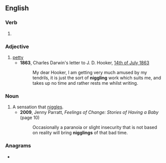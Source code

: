 ==English==

===Verb===
{{head|en|verb form}}

# {{present participle of|en|niggle|nocat=1}}

===Adjective===
{{head|en|adjective}}

# [[petty]]
#* '''1863''', Charles Darwin's letter to J. D. Hooker, [http://www.darwinproject.ac.uk/entry-4241 14th of July 1863]
#*: My dear Hooker, I am getting very much amused by my tendrils, it is just the sort of '''niggling''' work which suits me, and takes up no time and rather rests me whilst writing.

===Noun===
{{en-noun}}

# A sensation that [[niggle]]s.
#* '''2009''', Jenny Parratt, ''Feelings of Change: Stories of Having a Baby'' (page 10)
#*: Occasionally a paranoia or slight insecurity that is not based on reality will bring '''nigglings''' of that bad time.

===Anagrams===
* {{anagrams|en|a=gggiilnn|gingling}}
